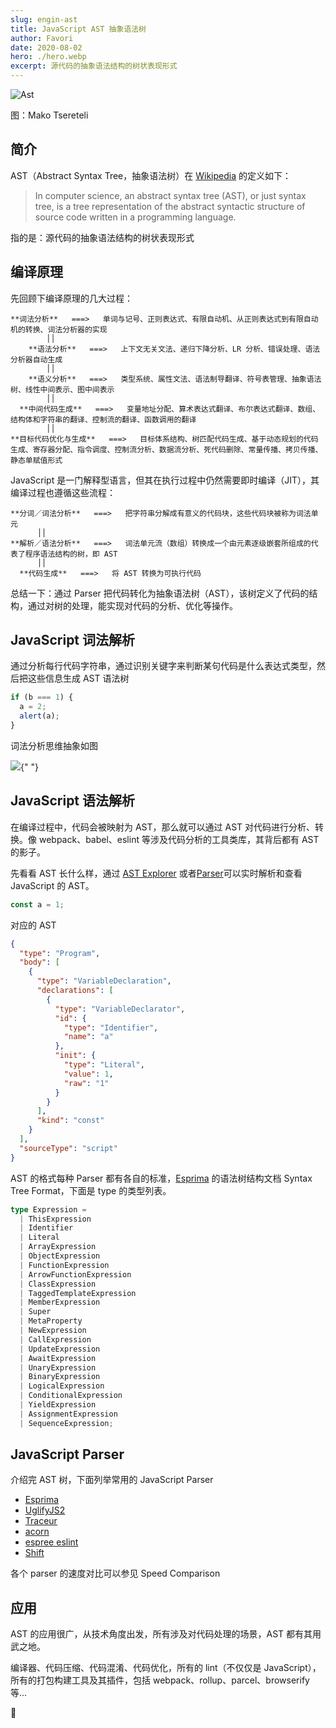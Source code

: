```yaml
---
slug: engin-ast
title: JavaScript AST 抽象语法树
author: Favori
date: 2020-08-02
hero: ./hero.webp
excerpt: 源代码的抽象语法结构的树状表现形式
---
```


![Ast](./hero.webp)



<div className={"img-desc"}>图：Mako Tsereteli</div>

## 简介

AST（Abstract Syntax Tree，抽象语法树）在 [Wikipedia](https://link.zhihu.com/?target=https%3A//en.wikipedia.org/wiki/Abstract_syntax_tree) 的定义如下：

> In computer science, an abstract syntax tree (AST), or just syntax tree, is a tree representation of the abstract syntactic structure of source code written in a programming language.

指的是：源代码的抽象语法结构的树状表现形式

## 编译原理

先回顾下编译原理的几大过程：

```
**词法分析**   ===>   单词与记号、正则表达式、有限自动机、从正则表达式到有限自动机的转换、词法分析器的实现
        ││
    **语法分析**   ===>   上下文无关文法、递归下降分析、LR 分析、错误处理、语法分析器自动生成
        ││
    **语义分析**   ===>   类型系统、属性文法、语法制导翻译、符号表管理、抽象语法树、线性中间表示、图中间表示
        ││
  **中间代码生成**   ===>   变量地址分配、算术表达式翻译、布尔表达式翻译、数组、结构体和字符串的翻译、控制流的翻译、函数调用的翻译
        ││
**目标代码优化与生成**   ===>   目标体系结构、树匹配代码生成、基于动态规划的代码生成、寄存器分配、指令调度、控制流分析、数据流分析、死代码删除、常量传播、拷贝传播、静态单赋值形式
```

JavaScript 是一门解释型语言，但其在执行过程中仍然需要即时编译（JIT），其编译过程也遵循这些流程：

```
**分词／词法分析**   ===>   把字符串分解成有意义的代码块，这些代码块被称为词法单元
      ││
**解析／语法分析**   ===>   词法单元流（数组）转换成一个由元素逐级嵌套所组成的代表了程序语法结构的树，即 AST
      ││
  **代码生成**   ===>   将 AST 转换为可执行代码
```

总结一下：通过 Parser 把代码转化为抽象语法树（AST），该树定义了代码的结构，通过对树的处理，能实现对代码的分析、优化等操作。

## JavaScript 词法解析

通过分析每行代码字符串，通过识别关键字来判断某句代码是什么表达式类型，然后把这些信息生成 AST 语法树

```js
if (b === 1) {
  a = 2;
  alert(a);
}
```

词法分析思维抽象如图

![](./ast.jpg){" "}

## JavaScript 语法解析

在编译过程中，代码会被映射为 AST，那么就可以通过 AST 对代码进行分析、转换。像 webpack、babel、eslint 等涉及代码分析的工具类库，其背后都有 AST 的影子。

先看看 AST 长什么样，通过 [AST Explorer](https://astexplorer.net/) 或者[Parser](https://esprima.org/demo/parse.html)可以实时解析和查看 JavaScript 的 AST。

```js
const a = 1;
```

对应的 AST

```json
{
  "type": "Program",
  "body": [
    {
      "type": "VariableDeclaration",
      "declarations": [
        {
          "type": "VariableDeclarator",
          "id": {
            "type": "Identifier",
            "name": "a"
          },
          "init": {
            "type": "Literal",
            "value": 1,
            "raw": "1"
          }
        }
      ],
      "kind": "const"
    }
  ],
  "sourceType": "script"
}
```

AST 的格式每种 Parser 都有各自的标准，[Esprima](https://docs.esprima.org/en/4.0/syntax-tree-format.html) 的语法树结构文档 Syntax Tree Format，下面是 type 的类型列表。

```ts
type Expression =
  | ThisExpression
  | Identifier
  | Literal
  | ArrayExpression
  | ObjectExpression
  | FunctionExpression
  | ArrowFunctionExpression
  | ClassExpression
  | TaggedTemplateExpression
  | MemberExpression
  | Super
  | MetaProperty
  | NewExpression
  | CallExpression
  | UpdateExpression
  | AwaitExpression
  | UnaryExpression
  | BinaryExpression
  | LogicalExpression
  | ConditionalExpression
  | YieldExpression
  | AssignmentExpression
  | SequenceExpression;
```

## JavaScript Parser

介绍完 AST 树，下面列举常用的 JavaScript Parser

- [Esprima](https://link.zhihu.com/?target=http%3A//esprima.org/)
- [UglifyJS2](https://link.zhihu.com/?target=https%3A//github.com/mishoo/UglifyJS2)
- [Traceur](https://link.zhihu.com/?target=https%3A//github.com/google/traceur-compiler)
- [acorn](https://link.zhihu.com/?target=https%3A//github.com/acornjs/acorn)
- [espree eslint](https://link.zhihu.com/?target=https%3A//github.com/eslint/espree)
- [Shift](https://link.zhihu.com/?target=https%3A//github.com/shapesecurity/shift-parser-js)

各个 parser 的速度对比可以参见 Speed Comparison

## 应用

AST 的应用很广，从技术角度出发，所有涉及对代码处理的场景，AST 都有其用武之地。

编译器、代码压缩、代码混淆、代码优化，所有的 lint（不仅仅是 JavaScript），所有的打包构建工具及其插件，包括 webpack、rollup、parcel、browserify 等...

🍻